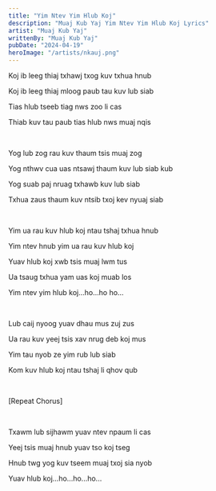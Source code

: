 ```yaml
---
title: "Yim Ntev Yim Hlub Koj"
description: "Muaj Kub Yaj Yim Ntev Yim Hlub Koj Lyrics"
artist: "Muaj Kub Yaj"
writtenBy: "Muaj Kub Yaj"
pubDate: "2024-04-19"
heroImage: "/artists/nkauj.png"
---
```


Koj ib leeg thiaj txhawj txog kuv txhua hnub

Koj ib leeg thiaj mloog paub tau kuv lub siab

Tias hlub tseeb tiag nws zoo li cas

Thiab kuv tau paub tias hlub nws muaj nqis

<br />

Yog lub zog rau kuv thaum tsis muaj zog

Yog nthwv cua uas ntsawj thaum kuv lub siab kub

Yog suab paj nruag txhawb kuv lub siab

Txhua zaus thaum kuv ntsib txoj kev nyuaj siab

<br />

Yim ua rau kuv hlub koj ntau tshaj txhua hnub

Yim ntev hnub yim ua rau kuv hlub koj

Yuav hlub koj xwb tsis muaj lwm tus

Ua tsaug txhua yam uas koj muab los

Yim ntev yim hlub koj…ho…ho ho…

<br />

Lub caij nyoog yuav dhau mus zuj zus

Ua rau kuv yeej tsis xav nrug deb koj mus

Yim tau nyob ze yim rub lub siab

Kom kuv hlub koj ntau tshaj li qhov qub

<br />

[Repeat Chorus]

<br />

Txawm lub sijhawm yuav ntev npaum li cas

Yeej tsis muaj hnub yuav tso koj tseg

Hnub twg yog kuv tseem muaj txoj sia nyob

Yuav hlub koj...ho...ho...ho...

